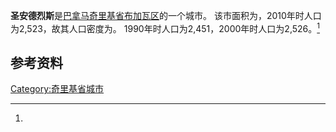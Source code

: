 {{Infobox settlement
|name                   = 圣安德烈斯
|native_name            = 
|settlement_type        = [[市_(巴拿马)|市]]
|image_skyline          = 
|image_caption          = 
|image_alt              = 
|pushpin_map            =
|coordinates_display    = inline,title
|coordinates_region     = PA
|subdivision_type       = 国家
|subdivision_name       = {{flag|Panama}}
|subdivision_type1      = [[巴拿马行政区划|省份]]
|subdivision_name1      = [[奇里基省|奇里基省]]
|subdivision_type2      = [[区_(巴拿马)|区]]
|subdivision_name2      = [[布加瓦区|布加瓦区]]
|leader_title           = 
|leader_name            = 
|established_title      = 设立时间
|established_date       = 
|area_land_km2          = 65.2
|area_footnotes         = <ref name=inec>[http://www.contraloria.gob.pa/inec/archivos/P3601Cuadro11.xls {{Wayback|url=http://www.contraloria.gob.pa/inec/archivos/P3601Cuadro11.xls |date=20160304030354 }} "Cuadro 11 (Superficie, población y densidad de población en la República...)" [Table 11 (Area, population, and population density in the Republic...)<nowiki>]</nowiki>] (.xls). In {{cite web|title=Resultados Finales Básicos|trans-title=Basic Final Results|url=https://www.contraloria.gob.pa/inec/publicaciones/Publicaciones.aspx?ID_SUBCATEGORIA=59&ID_PUBLICACION=360&ID_IDIOMA=1&ID_CATEGORIA=13|publisher=[[巴拿马国家统计及普查局|巴拿马国家统计及普查局]]|accessdate=May 26, 2015|language=es|archive-date=2015-07-10|archive-url=https://web.archive.org/web/20150710070123/http://www.contraloria.gob.pa/inec/Publicaciones/Publicaciones.aspx?ID_SUBCATEGORIA=59&ID_PUBLICACION=360&ID_IDIOMA=1&ID_CATEGORIA=13|dead-url=no}}</ref>
|population_as_of       = 2010
|population_total       = 2523
|population_footnotes   = <ref name=inec/>
|population_density_km2 = 38.7
|population_note        = 人口密度数据由计算得出
|timezone1              = [[北美东部时区|东部时区]]
|utc_offset1            = −5
|latd                   = 
|latm                   = 
|lats                   = 
|latNS                  = 
|longd                  = 
|longm                  = 
|longs                  = 
|longEW                 = }}

'''圣安德烈斯'''是[[巴拿马|巴拿马]][[奇里基省|奇里基省]][[布加瓦区|布加瓦区]]的一个城市。 该市面积为{{convert|65.2|sqkm|sqmi}}，2010年时人口为2,523，故其人口密度为{{convert|38.7|PD/sqkm|PD/sqmi}}。 1990年时人口为2,451，2000年时人口为2,526。<ref name=inec/>

==参考资料==
{{reflist}}

{{Chiriquí Province}}

{{coord|8.6003|N|82.7242|W|source:wikidata|display=title}}

[[Category:奇里基省城市|Category:奇里基省城市]]

{{Panama-geo-stub}}